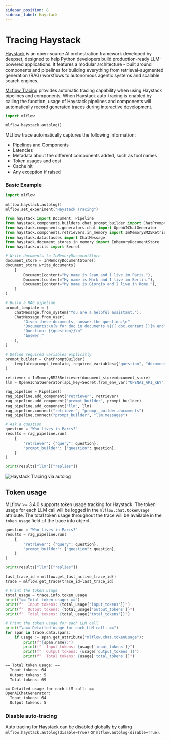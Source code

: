 ```yaml
---
sidebar_position: 8
sidebar_label: Haystack
---
```



# Tracing Haystack

<ImageBox src="/images/llms/haystack/haystack-tracing.png" alt="Haystack Tracing via autolog" />

[Haystack](https://github.com/deepset-ai/haystack) is an open-source AI orchestration framework developed by deepset, designed to help Python developers build production-ready LLM-powered applications.
It features a modular architecture - built around components and pipelines for building everything from retrieval-augmented generation (RAG) workflows to autonomous agentic systems and scalable search engines.

 

[MLflow Tracing](../../) provides automatic tracing capability when using Haystack pipelines and components.
When Haystack auto-tracing is enabled by calling the <APILink fn="mlflow.haystack.autolog" /> function,
usage of Haystack pipelines and components will automatically record generated traces during interactive development.

```python
import mlflow

mlflow.haystack.autolog()
```

MLflow trace automatically captures the following information:

- Pipelines and Components
- Latencies
- Metadata about the different components added, such as tool names
- Token usages and cost
- Cache hit
- Any exception if raised

### Basic Example

```python
import mlflow

mlflow.haystack.autolog()
mlflow.set_experiment("Haystack Tracing")

from haystack import Document, Pipeline
from haystack.components.builders.chat_prompt_builder import ChatPromptBuilder
from haystack.components.generators.chat import OpenAIChatGenerator
from haystack.components.retrievers.in_memory import InMemoryBM25Retriever
from haystack.dataclasses import ChatMessage
from haystack.document_stores.in_memory import InMemoryDocumentStore
from haystack.utils import Secret

# Write documents to InMemoryDocumentStore
document_store = InMemoryDocumentStore()
document_store.write_documents(
    [
        Document(content="My name is Jean and I live in Paris."),
        Document(content="My name is Mark and I live in Berlin."),
        Document(content="My name is Giorgio and I live in Rome."),
    ]
)

# Build a RAG pipeline
prompt_template = [
    ChatMessage.from_system("You are a helpful assistant."),
    ChatMessage.from_user(
        "Given these documents, answer the question.\n"
        "Documents:\n{% for doc in documents %}{{ doc.content }}{% endfor %}\n"
        "Question: {{question}}\n"
        "Answer:"
    ),
]

# Define required variables explicitly
prompt_builder = ChatPromptBuilder(
    template=prompt_template, required_variables={"question", "documents"}
)

retriever = InMemoryBM25Retriever(document_store=document_store)
llm = OpenAIChatGenerator(api_key=Secret.from_env_var("OPENAI_API_KEY"))

rag_pipeline = Pipeline()
rag_pipeline.add_component("retriever", retriever)
rag_pipeline.add_component("prompt_builder", prompt_builder)
rag_pipeline.add_component("llm", llm)
rag_pipeline.connect("retriever", "prompt_builder.documents")
rag_pipeline.connect("prompt_builder", "llm.messages")

# Ask a question
question = "Who lives in Paris?"
results = rag_pipeline.run(
    {
        "retriever": {"query": question},
        "prompt_builder": {"question": question},
    }
)

print(results["llm"]["replies"])
```

![Haystack Tracing via autolog](/images/llms/haystack/haystack-tracing.png)

## Token usage

MLflow >= 3.4.0 supports token usage tracking for Haystack. The token usage for each LLM call will be logged in the `mlflow.chat.tokenUsage` attribute. The total token usage throughout the trace will be
available in the `token_usage` field of the trace info object.

```python
question = "Who lives in Paris?"
results = rag_pipeline.run(
    {
        "retriever": {"query": question},
        "prompt_builder": {"question": question},
    }
)

print(results["llm"]["replies"])

last_trace_id = mlflow.get_last_active_trace_id()
trace = mlflow.get_trace(trace_id=last_trace_id)

# Print the token usage
total_usage = trace.info.token_usage
print("== Total token usage: ==")
print(f"  Input tokens: {total_usage['input_tokens']}")
print(f"  Output tokens: {total_usage['output_tokens']}")
print(f"  Total tokens: {total_usage['total_tokens']}")

# Print the token usage for each LLM call
print("\n== Detailed usage for each LLM call: ==")
for span in trace.data.spans:
    if usage := span.get_attribute("mlflow.chat.tokenUsage"):
        print(f"{span.name}:")
        print(f"  Input tokens: {usage['input_tokens']}")
        print(f"  Output tokens: {usage['output_tokens']}")
        print(f"  Total tokens: {usage['total_tokens']}")
```

```bash
== Total token usage: ==
  Input tokens: 64
  Output tokens: 5
  Total tokens: 69

== Detailed usage for each LLM call: ==
OpenAIChatGenerator:
  Input tokens: 64
  Output tokens: 5
```

### Disable auto-tracing

Auto tracing for Haystack can be disabled globally by calling `mlflow.haystack.autolog(disable=True)` or `mlflow.autolog(disable=True)`.